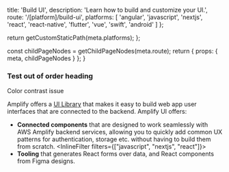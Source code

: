 
  title: 'Build UI',
  description: 'Learn how to build and customize your UI.',
  route: '/[platform]/build-ui',
  platforms: [
    'angular',
    'javascript',
    'nextjs',
    'react',
    'react-native',
    'flutter',
    'vue',
    'swift',
    'android'
  ]
};

  return getCustomStaticPath(meta.platforms);
};

  const childPageNodes = getChildPageNodes(meta.route);
  return {
    props: {
      meta,
      childPageNodes
    }
  };
}

### Test out of order heading

<div style={{'backgroundColor': 'red', color: 'blue'}}>Color contrast issue</div>

Amplify offers a [UI Library](https://ui.docs.amplify.aws) that makes it easy to build web app user interfaces that are connected to the backend. Amplify UI offers:

* **Connected components** that are designed to work seamlessly with AWS Amplify backend services, allowing you to quickly add common UX patterns for authentication, storage etc. without having to build them from scratch.
<InlineFilter filters={["javascript", "nextjs", "react"]}>
* **Tooling** that generates React forms over data, and React components from Figma designs.
</InlineFilter>

<Overview childPageNodes={props.childPageNodes} />

